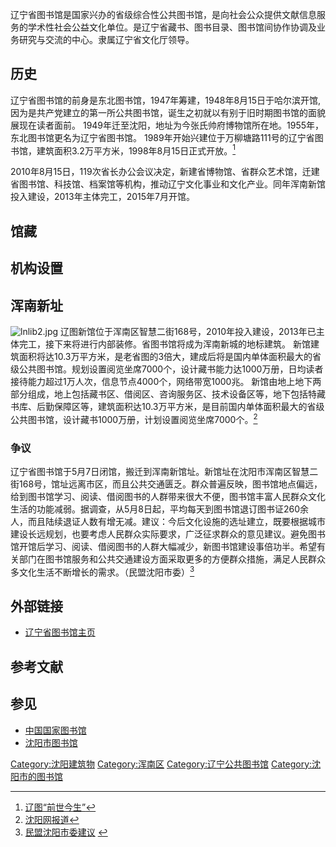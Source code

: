 {{expand|time=2014-09-07T08:18:06+00:00}}
{{refimprove|time=2014-09-07T08:18:06+00:00}}
{{Infobox Library 
|library_name       = 辽宁省图书馆
|name_en            = Liaoning Provincial Library
|library_logo       = 
|image              = lnlib1.jpg
|caption            = 
|country            = {{PRC}}
|type               = [[公共图书馆|公共图书馆]]
|scope              = 
|established        = 1909年9月9日
|ref_legal_mandate  = 
|location           = [[沈阳市|沈阳市]][[浑南区|浑南区]][[智慧二街|智慧二街]]168号
|coordinates        = {{coord|41.67|N|123.43|E|source:dewiki_region:CN-11_type:landmark|format=dms|display=inline,title}}
|branch_of          = [[辽宁省文化厅|辽宁省文化厅]]（直属公益性[[事业单位|事业单位]]）
|num_branches       =  
|items_collected    = 500万册（件）
|collection_size    =  
|criteria           =  
|legal_deposit      =  
|req_to_access      = 
|annual_circulation =  
|pop_served         =  
|members            = 
|budget             =  
|director           = [[王筱雯|王筱雯]]
|num_employees      = 
|website            = http://www.lnlib.com/
|phone_num          = {{Tel|86|24|24822449}}
}}

辽宁省图书馆是国家兴办的省级综合性公共图书馆，是向社会公众提供文献信息服务的学术性社会公益文化单位。是辽宁省藏书、图书目录、图书馆间协作协调及业务研究与交流的中心。隶属辽宁省文化厅领导。

==历史==

辽宁省图书馆的前身是东北图书馆，1947年筹建，1948年8月15日于哈尔滨开馆,因为是共产党建立的第一所公共图书馆，诞生之初就以有别于旧时期图书馆的面貌展现在读者面前。
1949年迁至沈阳，地址为今张氏帅府博物馆所在地。1955年，东北图书馆更名为辽宁省图书馆。
1989年开始兴建位于万柳塘路111号的辽宁省图书馆，建筑面积3.2万平方米，1998年8月15日正式开放。<ref name="hist">[http://www.chinanews.com/cul/2013/08-29/5219865.shtml 辽图“前世今生”]</ref>

2010年8月15日，119次省长办公会议决定，新建省博物馆、省群众艺术馆，迁建省图书馆、科技馆、档案馆等机构，推动辽宁文化事业和文化产业。同年浑南新馆投入建设，2013年主体完工，2015年7月开馆。

==馆藏==



==机构设置==



==浑南新址==
[[File:lnlib2.jpg|thumb]]
辽图新馆位于浑南区智慧二街168号，2010年投入建设，2013年已主体完工，接下来将进行内部装修。省图书馆将成为浑南新城的地标建筑。
新馆建筑面积将达10.3万平方米，是老省图的3倍大，建成后将是国内单体面积最大的省级公共图书馆。规划设置阅览坐席7000个，设计藏书能力达1000万册，日均读者接待能力超过1万人次，信息节点4000个，网络带宽1000兆。
新馆由地上地下两部分组成，地上包括藏书区、借阅区、咨询服务区、技术设备区等，地下包括特藏书库、后勤保障区等，建筑面积达10.3万平方米，是目前国内单体面积最大的省级公共图书馆，设计藏书1000万册，计划设置阅览坐席7000个。<ref name="sina">[http://ln.sina.com.cn/news/m/2013-12-10/064071143.html 沈阳网报道]</ref>

===争议===

辽宁省图书馆于5月7日闭馆，搬迁到浑南新馆址。新馆址在沈阳市浑南区智慧二街168号，馆址远离市区，而且公共交通匮乏。群众普遍反映，图书馆地点偏远，给到图书馆学习、阅读、借阅图书的人群带来很大不便，图书馆丰富人民群众文化生活的功能减弱。据调查，从5月8日起，平均每天到图书馆退订图书证260余人，而且陆续退证人数有增无减。建议：今后文化设施的选址建立，既要根据城市建设长远规划，也要考虑人民群众实际要求，广泛征求群众的意见建议。避免图书馆开馆后学习、阅读、借阅图书的人群大幅减少，新图书馆建设事倍功半。希望有关部门在图书馆服务和公共交通建设方面采取更多的方便群众措施，满足人民群众多文化生活不断增长的需求。（民盟沈阳市委）<ref name="controv">[http://www.sytzw.com/shownews.asp?ID=12954 民盟沈阳市委建议] {{webarchive|url=https://web.archive.org/web/20140911002112/http://www.sytzw.com/shownews.asp?ID=12954 |date=2014-09-11 }}</ref>

==外部链接==
*[http://www.lnlib.com 辽宁省图书馆主页]

== 参考文献 ==
{{reflist}}

== 参见 ==
* [[中国国家图书馆|中国国家图书馆]]
* [[沈阳市图书馆|沈阳市图书馆]]

{{省级图书馆分省索引}}

[[Category:沈阳建筑物|Category:沈阳建筑物]]
[[Category:浑南区|Category:浑南区]]
[[Category:辽宁公共图书馆|Category:辽宁公共图书馆]]
[[Category:沈阳市的图书馆|Category:沈阳市的图书馆]]